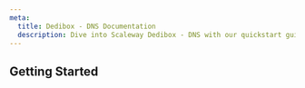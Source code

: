 ```yaml
---
meta:
  title: Dedibox - DNS Documentation
  description: Dive into Scaleway Dedibox - DNS with our quickstart guides, how-tos, tutorials and more
---
```


<ProductHeader
   productName="Dedibox - DNS"
   productLogo="dedibox"
   description="Dedibox DNS allows you to configure the DNS settings of your Dedibox server."
   url="DNS Concepts"
   label="/dedibox-network/dns/concepts/"
/>

## Getting Started

<Grid>
    <SummaryCard
        title="Concepts"
        icon="information-circle-outline"
        description="Core concepts that give you a better understanding of DNS."
        label="View Concepts"
        url="/dedibox-network/dns/concepts/"
    />
    <SummaryCard
        title="How-tos"
        icon="help-circle-outline"
        description="Check our guides to buying and managing your DNS."
        label="View How-tos"
        url="/dedibox-network/dns/how-to/"
    />
</Grid>

